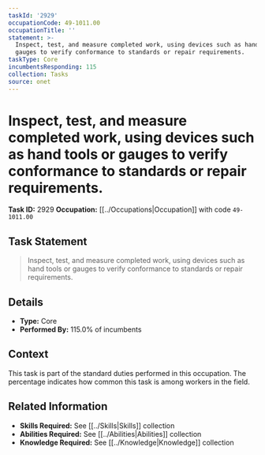 ```yaml
---
taskId: '2929'
occupationCode: 49-1011.00
occupationTitle: ''
statement: >-
  Inspect, test, and measure completed work, using devices such as hand tools or
  gauges to verify conformance to standards or repair requirements.
taskType: Core
incumbentsResponding: 115
collection: Tasks
source: onet
---
```

# Inspect, test, and measure completed work, using devices such as hand tools or gauges to verify conformance to standards or repair requirements.

**Task ID:** 2929
**Occupation:** [[../Occupations|Occupation]] with code `49-1011.00`

## Task Statement

> Inspect, test, and measure completed work, using devices such as hand tools or gauges to verify conformance to standards or repair requirements.

## Details

- **Type:** Core
- **Performed By:** 115.0% of incumbents

## Context

This task is part of the standard duties performed in this occupation. The percentage indicates how common this task is among workers in the field.

## Related Information

- **Skills Required:** See [[../Skills|Skills]] collection
- **Abilities Required:** See [[../Abilities|Abilities]] collection
- **Knowledge Required:** See [[../Knowledge|Knowledge]] collection
